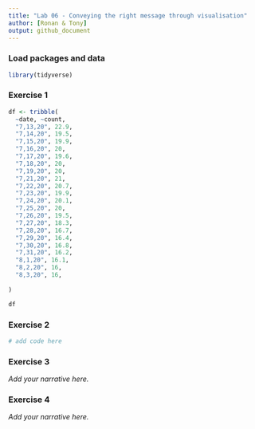 ```yaml
---
title: "Lab 06 - Conveying the right message through visualisation"
author: [Ronan & Tony]
output: github_document
---
```


### Load packages and data

```r
library(tidyverse) 
```


### Exercise 1

```r
df <- tribble(
  ~date, ~count,
  "7,13,20", 22.9,
  "7,14,20", 19.5,
  "7,15,20", 19.9,
  "7,16,20", 20,
  "7,17,20", 19.6,
  "7,18,20", 20,
  "7,19,20", 20,
  "7,21,20", 21,
  "7,22,20", 20.7,
  "7,23,20", 19.9,
  "7,24,20", 20.1,
  "7,25,20", 20,
  "7,26,20", 19.5,
  "7,27,20", 18.3,
  "7,28,20", 16.7,
  "7,29,20", 16.4,
  "7,30,20", 16.8,
  "7,31,20", 16.2,
  "8,1,20", 16.1,
  "8,2,20", 16,
  "8,3,20", 16,
  
)

df
```


### Exercise 2

```r
# add code here
```


### Exercise 3

*Add your narrative here.*


### Exercise 4

*Add your narrative here.*
